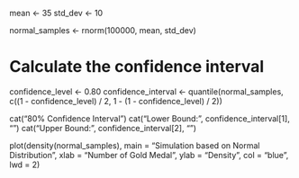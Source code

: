 mean <- 35
std_dev <- 10

normal_samples <- rnorm(100000, mean, std_dev)


# Calculate the confidence interval
confidence_level <- 0.80
confidence_interval <- quantile(normal_samples, c((1 - confidence_level) / 2, 1 - (1 - confidence_level) / 2))

cat("80% Confidence Interval")
cat("Lower Bound:", confidence_interval[1], "\n")
cat("Upper Bound:", confidence_interval[2], "\n")

plot(density(normal_samples), main = "Simulation based on Normal Distribution", xlab = "Number of Gold Medal", ylab = "Density", col = "blue", lwd = 2)
